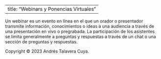 
---
  title: "Webinars y Ponencias Virtuales"
---

Un webinar es un evento en línea en el que un orador o presentador transmite información, conocimientos o ideas a una audiencia a través de una presentación en vivo o pregrabada.
La participación de los asistentes se limita generalmente a preguntas y respuestas a través de un chat o una sección de preguntas y respuestas.

<footer>
  Copyright © 2023 Andrés Talavera Cuya.
</footer>  